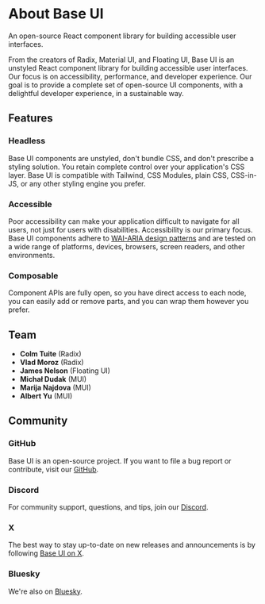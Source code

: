 # About Base UI

<Subtitle>An open-source React component library for building accessible user interfaces.</Subtitle>
<Meta
  name="description"
  content="An overview of Base UI, providing information on its history, team, and goals."
/>

From the creators of Radix, Material UI, and Floating UI, Base UI is an unstyled React component library for building accessible user interfaces. Our focus is on accessibility, performance, and developer experience. Our goal is to provide a complete set of open-source UI components, with a delightful developer experience, in a sustainable way.

## Features

### Headless

Base UI components are unstyled, don't bundle CSS, and don't prescribe a styling solution. You retain complete control over your application's CSS layer. Base UI is compatible with Tailwind, CSS Modules, plain CSS, CSS-in-JS, or any other styling engine you prefer.

### Accessible

Poor accessibility can make your application difficult to navigate for all users, not just for users with disabilities. Accessibility is our primary focus. Base UI components adhere to [WAI-ARIA design patterns](https://www.w3.org/WAI/ARIA/apg/patterns/) and are tested on a wide range of platforms, devices, browsers, screen readers, and other environments.

### Composable

Component APIs are fully open, so you have direct access to each node, you can easily add or remove parts, and you can wrap them however you prefer.

## Team

- **Colm Tuite** (Radix)
- **Vlad Moroz** (Radix)
- **James Nelson** (Floating UI)
- **Michał Dudak** (MUI)
- **Marija Najdova** (MUI)
- **Albert Yu** (MUI)

## Community

### GitHub

Base UI is an open-source project. If you want to file a bug report or contribute, visit our [GitHub](https://github.com/mui/base-ui).

### Discord

For community support, questions, and tips, join our [Discord](https://discord.gg/g6C3hUtuxz).

### X

The best way to stay up-to-date on new releases and announcements is by following [Base UI on X](https://x.com/base_ui).

### Bluesky

We're also on [Bluesky](https://bsky.app/profile/base-ui.com).
